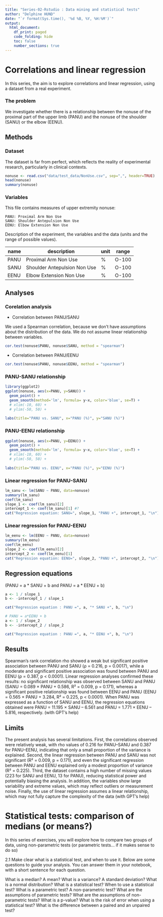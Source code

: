 ```yaml
---
title: "Series-02-Rstudio : Data mining and statistical tests"
author: "Delphine HUND"
date: "`r format(Sys.time(), '%d %B, %Y, %H:%M')`"
output:
  html_document:
    df_print: paged
    code_folding: hide
    toc: false
    number_sections: true
---
```

# Correlations and linear regression

In this series, the aim is to explore correlations and linear regression, using a dataset from a real experiment.

### The problem

We investigate whether there is a relationship between the nonuse of the proximal part of the upper limb (PANU) and the nonuse of the shoulder (SANU) or the elbow (EENU).

## Methods

### Dataset

The dataset is far from perfect, which reflects the reality of experimental research, particularly in clinical contexts.

```r
nonuse <- read.csv("data/test_data/NonUse.csv", sep=",", header=TRUE)
head(nonuse)
summary(nonuse)
```
### Variables
This file contains measures of upper extremity nonuse:

    PANU: Proximal Arm Non Use
    SANU: Shoulder Antepulsion Non Use
    EENU: Elbow Extension Non Use


Description of the experiment, the variables and the data (units and the range of possible values).

| name | description | unit | range
|---|-------|--|-----
| PANU | Proximal Arm Non Use | % | O-100 |
| SANU | Shoulder Antepulsion Non Use | % | O-100 |
| EENU | Elbow Extension Non Use | % | O-100 |

## Analyses

### Corelation analysis

- Correlation between PANU/SANU

We used a Spearman correlation, because we don't have assumptions about the distribution of the data. We do not assume linear relationship between variables.
```r
cor.test(nonuse$PANU, nonuse$SANU, method = "spearman")
```
- Correlation between PANU/EENU
```r
cor.test(nonuse$PANU, nonuse$EENU, method = "spearman")
```

### PANU-SANU relationship

```r
library(ggplot2)
ggplot(nonuse, aes(x=PANU, y=SANU)) +
  geom_point() +
  geom_smooth(method='lm', formula= y~x, color='blue', se=T) +
  # xlim(-10, 60) +
  # ylim(-50, 50) +
  
labs(title="PANU vs. SANU", x="PANU (%)", y="SANU (%)")
```

### PANU-EENU relationship

```r

ggplot(nonuse, aes(x=PANU, y=EENU)) +
  geom_point() +
  geom_smooth(method='lm', formula= y~x, color='blue', se=T) +
  # xlim(-10, 60) +
  # ylim(-50, 50) +
  
labs(title="PANU vs. EENU", x="PANU (%)", y="EENU (%)")
```

### Linear regression for PANU-SANU

```r
lm_sanu <- lm(SANU ~ PANU, data=nonuse)
summary(lm_sanu)
coef(lm_sanu)
slope_1 <- coef(lm_sanu)[2]
intercept_1 <- coef(lm_sanu)[1] #?
cat("Regression equation: SANU=", slope_1, "PANU +", intercept_1, "\n")
```

### Linear regression for PANU-EENU

```r
lm_eenu <- lm(EENU ~ PANU, data=nonuse)
summary(lm_eenu)
coef(lm_eenu)
slope_2 <- coef(lm_eenu)[2]
intercept_2 <- coef(lm_eenu)[1] 
cat("Regression equation: EENU=", slope_2, "PANU +", intercept_2, "\n")
```
## Regression equations
(PANU = a * SANU + b and PANU = a * EENU + b)

```r
a <- 1 / slope_1
b <- -intercept_1 / slope_1

cat("Regression equation : PANU =", a, "* SANU +", b, "\n")

# PANU = a*EENU + b
a <- 1 / slope_2
b <- -intercept_2 / slope_2

cat("Regression equation : PANU =", a, "* EENU +", b, "\n")
```

## Results

Spearman’s rank correlation rho showed a weak but significant positive association between PANU and SANU (ρ = 0.216, p = 0.0017), while a moderate and significant positive association was found between PANU and EENU (ρ = 0.387, p < 0.0001). Linear regression analyses confirmed these results: no significant relationship was observed between SANU and PANU (SANU = 0.089 × PANU + 0.586, R² = 0.009, p = 0.171), whereas a significant positive relationship was found between EENU and PANU (EENU = 0.565 × PANU + 3.284, R² = 0.225, p < 0.0001). When PANU was expressed as a function of SANU and EENU, the regression equations obtained were PANU = 11.195 × SANU – 6.561 and PANU = 1.771 × EENU – 5.816,  respectively.
(with GPT's help)

## Limits

The present analysis has several limitations.
First, the correlations observed were relatively weak, with rho values of 0.216 for PANU–SANU and 0.387 for PANU–EENU, indicating that only a small proportion of the variance is explained.
Second, the linear regression between PANU and SANU was not significant (R² = 0.009, p = 0.171), and even the significant regression between PANU and EENU explained only a modest proportion of variance (R² = 0.225).
Third, the dataset contains a high number of missing values (223 for SANU and EENU, 13 for PANU), reducing statistical power and potentially biasing the analysis.
In addition, the variables show large variability and extreme values, which may reflect outliers or measurement noise.
Finally, the use of linear regression assumes a linear relationship, which may not fully capture the complexity of the data
(with GPT's help)

# Statistical tests: comparison of medians (or means?)

In this series of exercises, you will explore how to compare two groups of data, using non-parametric tests (or parametric tests… if it makes sense to do so)

2.1 Make clear what is a statistical test, and when to use it.
Below are some questions to guide your analysis. You can answer them in your notebook, with a short sentence for each question.

What is a median? A mean?
What is a variance? A standard deviation?
What is a normal distribution?
What is a statistical test?
When to use a statistical test?
What is a parametric test? A non-parametric test?
What are the assumptions of parametric tests?
What are the assumptions of non-parametric tests?
What is a p-value?
What is the risk of error when using a statistical test?
What is the difference between a paired and an unpaired test?

